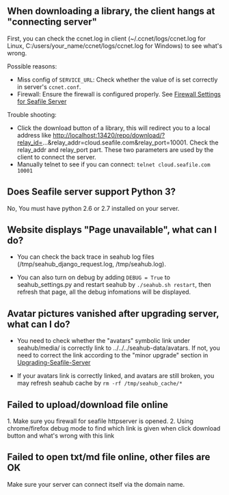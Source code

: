 == When downloading a library, the client hangs at "connecting server" ==

First, you can check the ccnet.log in client (~/.ccnet/logs/ccnet.log for Linux, C:/users/your_name/ccnet/logs/ccnet.log for Windows) to see what's wrong.

Possible reasons:

* Miss config of  <code>SERVICE_URL</code>: Check whether the value of is set correctly in server's <code>ccnet.conf</code>.
* Firewall: Ensure the firewall is configured properly. See [[Firewall Settings for Seafile Server ]]

Trouble shooting:

* Click the  download button of a library, this will redirect you to a local address like http://localhost:13420/repo/download/?relay_id=...&relay_addr=cloud.seafile.com&relay_port=10001. Check the relay_addr and relay_port part. These two parameters are used by the client to connect the server.
* Manually telnet to see if you can connect: <code>telnet cloud.seafile.com 10001</code> 

== Does Seafile server support Python 3? ==

No, You must have python 2.6 or 2.7 installed on your server.

== Website displays "Page unavailable", what can I do? ==

* You can check the back trace in seahub log files (/tmp/seahub_django_request.log, /tmp/seahub.log).

* You can also turn on debug by adding <code>DEBUG = True</code> to seahub_settings.py and restart seahub by <code>./seahub.sh restart</code>, then refresh that page, all the debug infomations will be displayed.

== Avatar pictures vanished after upgrading server, what can I do? ==

* You need to check whether the "avatars" symbolic link under seahub/media/ is correctly link to ../../../seahub-data/avatars. If not, you need to correct the link according to the "minor upgrade" section in [[Upgrading-Seafile-Server]]

* If your avatars link is correctly linked, and avatars are still broken, you may refresh seahub cache by <code>rm -rf /tmp/seahub_cache/*</code>

== Failed to upload/download file online ==

1. Make sure you firewall for seafile httpserver is opened.
2. Using chrome/firefox debug mode to find which link is given when click download button and what's wrong with this link

== Failed to open txt/md file online, other files are OK ==

Make sure your server can connect itself via the domain name.